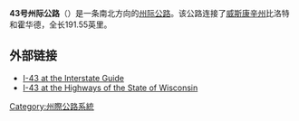 '''43号州际公路'''（{{lang-en|'''Interstate 43'''}}）是一条南北方向的[[州际公路系统|州际公路]]。该公路连接了[[威斯康辛州|威斯康辛州]]比洛特和霍华德，全长191.55英里。

== 外部链接 ==
*[http://www.interstate-guide.com/i-043.html I-43 at the Interstate Guide]{{WebCite|url=https://www.webcitation.org/67j0db0SA?url=http://www.interstate-guide.com/i-043.html |date=20120517095531 |dateformat=iso }}
*[https://www.webcitation.org/query?url=http://www.geocities.com/wirroads0/43wi.html&date=2009-10-26+00:14:57 I-43 at the Highways of the State of Wisconsin]
{{州際公路系統}}
[[Category:州際公路系統|Category:州際公路系統]]